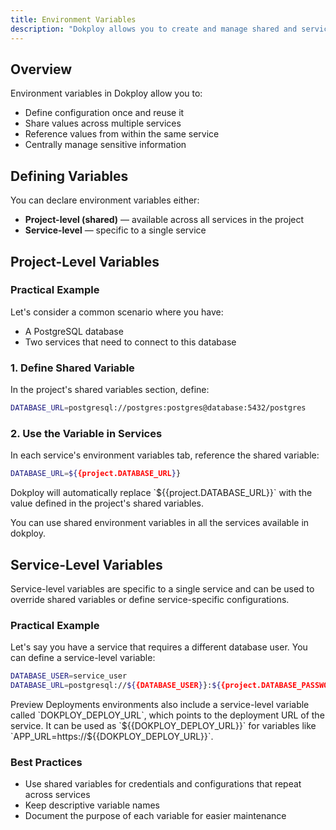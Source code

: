 ```yaml
---
title: Environment Variables
description: "Dokploy allows you to create and manage shared and service-level environment variables for your projects."
---
```



## Overview

Environment variables in Dokploy allow you to:
- Define configuration once and reuse it
- Share values across multiple services
- Reference values from within the same service
- Centrally manage sensitive information

<ImageZoom src="/assets/images/shared-variables.png" width={800} height={630} alt='Environment variables panel' className="rounded-lg" />

## Defining Variables

You can declare environment variables either:
- **Project-level (shared)** — available across all services in the project
- **Service-level** — specific to a single service

## Project-Level Variables

### Practical Example

Let's consider a common scenario where you have:
- A PostgreSQL database
- Two services that need to connect to this database

### 1. Define Shared Variable

In the project's shared variables section, define:

```bash
DATABASE_URL=postgresql://postgres:postgres@database:5432/postgres
```

### 2. Use the Variable in Services

In each service's environment variables tab, reference the shared variable:

```bash
DATABASE_URL=${{project.DATABASE_URL}}
```

<Callout type="info">
  Dokploy will automatically replace `${{project.DATABASE_URL}}` with the value defined in the project's shared variables.
</Callout>

You can use shared environment variables in all the services available in dokploy.

## Service-Level Variables

Service-level variables are specific to a single service and can be used to override shared variables or define service-specific configurations.

### Practical Example

Let's say you have a service that requires a different database user. You can define a service-level variable:

```bash
DATABASE_USER=service_user
DATABASE_URL=postgresql://${{DATABASE_USER}}:${{project.DATABASE_PASSWORD}}@service-database:5432/postgres
```

<Callout type="info">
  Preview Deployments environments also include a service-level variable called `DOKPLOY_DEPLOY_URL`, which points to the deployment URL of the service.
  It can be used as `${{DOKPLOY_DEPLOY_URL}}` for variables like `APP_URL=https://${{DOKPLOY_DEPLOY_URL}}`.
</Callout>

### Best Practices

- Use shared variables for credentials and configurations that repeat across services
- Keep descriptive variable names
- Document the purpose of each variable for easier maintenance